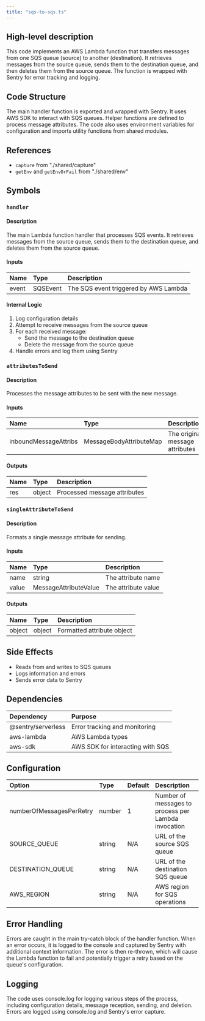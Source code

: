 ```yaml
---
title: "sqs-to-sqs.ts"
---
```


## High-level description
This code implements an AWS Lambda function that transfers messages from one SQS queue (source) to another (destination). It retrieves messages from the source queue, sends them to the destination queue, and then deletes them from the source queue. The function is wrapped with Sentry for error tracking and logging.

## Code Structure
The main handler function is exported and wrapped with Sentry. It uses AWS SDK to interact with SQS queues. Helper functions are defined to process message attributes. The code also uses environment variables for configuration and imports utility functions from shared modules.

## References
- `capture` from "./shared/capture"
- `getEnv` and `getEnvOrFail` from "./shared/env"

## Symbols

### `handler`
#### Description
The main Lambda function handler that processes SQS events. It retrieves messages from the source queue, sends them to the destination queue, and deletes them from the source queue.

#### Inputs
| Name | Type | Description |
|:-----|:-----|:------------|
| event | SQSEvent | The SQS event triggered by AWS Lambda |

#### Internal Logic
1. Log configuration details
2. Attempt to receive messages from the source queue
3. For each received message:
   - Send the message to the destination queue
   - Delete the message from the source queue
4. Handle errors and log them using Sentry

### `attributesToSend`
#### Description
Processes the message attributes to be sent with the new message.

#### Inputs
| Name | Type | Description |
|:-----|:-----|:------------|
| inboundMessageAttribs | MessageBodyAttributeMap | The original message attributes |

#### Outputs
| Name | Type | Description |
|:-----|:-----|:------------|
| res | object | Processed message attributes |

### `singleAttributeToSend`
#### Description
Formats a single message attribute for sending.

#### Inputs
| Name | Type | Description |
|:-----|:-----|:------------|
| name | string | The attribute name |
| value | MessageAttributeValue | The attribute value |

#### Outputs
| Name | Type | Description |
|:-----|:-----|:------------|
| object | object | Formatted attribute object |

## Side Effects
- Reads from and writes to SQS queues
- Logs information and errors
- Sends error data to Sentry

## Dependencies
| Dependency | Purpose |
|:-----------|:--------|
| @sentry/serverless | Error tracking and monitoring |
| aws-lambda | AWS Lambda types |
| aws-sdk | AWS SDK for interacting with SQS |

## Configuration
| Option | Type | Default | Description |
|:-------|:-----|:--------|:------------|
| numberOfMessagesPerRetry | number | 1 | Number of messages to process per Lambda invocation |
| SOURCE_QUEUE | string | N/A | URL of the source SQS queue |
| DESTINATION_QUEUE | string | N/A | URL of the destination SQS queue |
| AWS_REGION | string | N/A | AWS region for SQS operations |

## Error Handling
Errors are caught in the main try-catch block of the handler function. When an error occurs, it is logged to the console and captured by Sentry with additional context information. The error is then re-thrown, which will cause the Lambda function to fail and potentially trigger a retry based on the queue's configuration.

## Logging
The code uses console.log for logging various steps of the process, including configuration details, message reception, sending, and deletion. Errors are logged using console.log and Sentry's error capture.